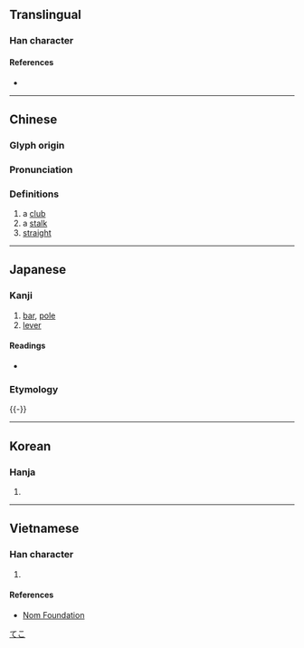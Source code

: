 {{character info}}
==Translingual==

===Han character===
{{Han char|rn=75|rad=木|as=07|sn=11|four=42941|canj=DNKG|ids=⿰木廷}}

====References====
* {{Han ref|kx=0528.050|dkj=14827|dj=0916.200|hdz=21200.020|uh=6883|ud=26755|bh=B1F2|bd=45554}}

----

==Chinese==
{{zh-forms}}

===Glyph origin===
{{Han etym}}

===Pronunciation===
{{zh-pron
|m=tǐng
|c=ting5
|mc=y
|oc=y
|ma=
|cat=n,a
}}

===Definitions===
{{zh-hanzi}}

# a [[club]]
# a [[stalk]]
# [[straight]]

----

==Japanese==

===Kanji===
{{ja-kanji|grade=|rs=木07}}

# [[bar]], [[pole]]
# [[lever]]

====Readings====
* {{ja-readings
|goon=ちょう
|kanon=てい
|kun=てこ-, つえ-}}

===Etymology===
{{ja-kanjitab|yomi=k|てこ|alt=梃子}}
{{ja-see|てこ}}

{{-}}

[[Category:ja:Simple machines|てこ]]

----

==Korean==

===Hanja===
{{ko-hanja|hangeul=정}}

# {{rfdef|ko|sort=木07}}

----

==Vietnamese==

===Han character===
{{vi-readings|rs=木07|reading=đỉnh}}

# {{rfdef|vi|sort=木07}}

====References====
* [http://nomfoundation.org/common/nom_details.php?codepoint=6883 Nom Foundation]